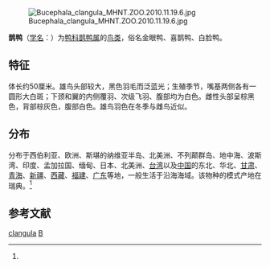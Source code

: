 {{noteTA
|1=zh-cn:鸭科; zh-tw:雁鴨科; 
}}
{{speciesbox
| name = 鹊鸭
| status = 
| status_system = 
| image = Common goldeneye couple.jpg
| genus = Bucephala
| species = clangula
| authority = ([[卡尔·林奈|Linnaeus]])<ref name='id1442'>{{cite web| url =http://www.bioinfo.cn/db05/BjdwSpecies.php?action=view&id=1442| title =鹊鸭| work =《中国动物物种编目数据库》| publisher =中国科学院微生物研究所| author =中国科学院动物研究所| accessdate =2009-04-04| deadurl =yes| archiveurl =https://web.archive.org/web/20131203122335/http://www.bioinfo.cn/db05/BjdwSpecies.php?action=view| archivedate =2013-12-03}}</ref>
}}
[[File:Bucephala_clangula_MHNT.ZOO.2010.11.19.6.jpg|thumb]]

'''鹊鸭'''（[[学名|学名]]：{{lang|la|''Bucephala clangula''}}）为[[鸭科|鸭科]][[鹊鸭属|鹊鸭属]]的[[鸟类|鸟类]]，俗名金眼鸭、喜鹊鸭、白脸鸭。

== 特征 ==
体长约50厘米。雄鸟头部较大，黑色羽毛而泛蓝光；生殖季节，嘴基两侧各有一圆形大白斑；下颈和翼的内侧覆羽、次级飞羽、腹部均为白色。雌性头部呈棕黑色，背部棕灰色，腹部白色。雄鸟羽色在冬季与雌鸟近似。

== 分布 ==
分布于西伯利亚、欧洲、斯堪的纳维亚半岛、北美洲、不列颠群岛、地中海、波斯湾、印度、孟加拉国、缅甸、日本、北美洲、[[台湾|台湾]]以及[[中国|中国]]的东北、华北、[[甘肃|甘肃]]、[[青海|青海]]、[[新疆|新疆]]、[[西藏|西藏]]、[[福建|福建]]、[[广东|广东]]等地，一般生活于沿海海域。该物种的模式产地在瑞典。<ref name='id1442'/>

== 参考文献 ==
{{Commons|Bucephala clangula|鹊鴨}} 
{{wikispecies|Bucephala clangula}}
{{reflist}}
{{Taxonbar|from=Q29865}}

[[Category:鹊鸭属|clangula]]
[[Category:1758年描述的鳥類|B]]

{{Bird-stub}}